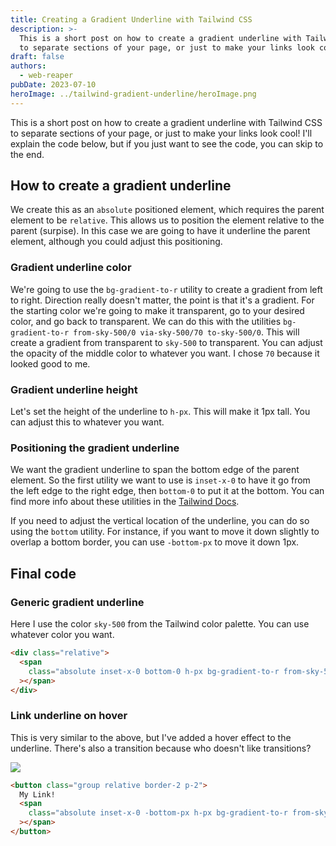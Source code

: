 ```yaml
---
title: Creating a Gradient Underline with Tailwind CSS
description: >-
  This is a short post on how to create a gradient underline with Tailwind CSS
  to separate sections of your page, or just to make your links look cool!
draft: false
authors:
  - web-reaper
pubDate: 2023-07-10
heroImage: ../tailwind-gradient-underline/heroImage.png
---
```

This is a short post on how to create a gradient underline with Tailwind CSS to separate sections of your page, or just to make your links look cool! I'll explain the code below, but if you just want to see the code, you can skip to the end.

## How to create a gradient underline

We create this as an `absolute` positioned element, which requires the parent element to be `relative`. This allows us to position the element relative to the parent (surpise). In this case we are going to have it underline the parent element, although you could adjust this positioning.

### Gradient underline color

We're going to use the `bg-gradient-to-r` utility to create a gradient from left to right. Direction really doesn't matter, the point is that it's a gradient. For the starting color we're going to make it transparent, go to your desired color, and go back to transparent. We can do this with the utilities `bg-gradient-to-r from-sky-500/0 via-sky-500/70 to-sky-500/0`. This will create a gradient from transparent to `sky-500` to transparent. You can adjust the opacity of the middle color to whatever you want. I chose `70` because it looked good to me.

### Gradient underline height

Let's set the height of the underline to `h-px`. This will make it 1px tall. You can adjust this to whatever you want.

### Positioning the gradient underline

We want the gradient underline to span the bottom edge of the parent element. So the first utility we want to use is `inset-x-0` to have it go from the left edge to the right edge, then `bottom-0` to put it at the bottom. You can find more info about these utilities in the [Tailwind Docs](https://tailwindcss.com/docs/top-right-bottom-left#placing-a-positioned-element).

If you need to adjust the vertical location of the underline, you can do so using the `bottom` utility. For instance, if you want to move it down slightly to overlap a bottom border, you can use `-bottom-px` to move it down 1px.

## Final code

### Generic gradient underline

Here I use the color `sky-500` from the Tailwind color palette. You can use whatever color you want.

```html
<div class="relative">
  <span
    class="absolute inset-x-0 bottom-0 h-px bg-gradient-to-r from-sky-500/0 via-sky-500/70 to-sky-500/0"
  ></span>
</div>
```

### Link underline on hover

This is very similar to the above, but I've added a hover effect to the underline. There's also a transition because who doesn't like transitions?

![](../tailwind-gradient-underline/spongebob-transitions.jpeg)

```html
<button class="group relative border-2 p-2">
  My Link!
  <span
    class="absolute inset-x-0 -bottom-px h-px bg-gradient-to-r from-sky-500/0 via-sky-500/70 to-sky-500/0 opacity-0 transition group-hover:opacity-100"
  ></span>
</button>
```
